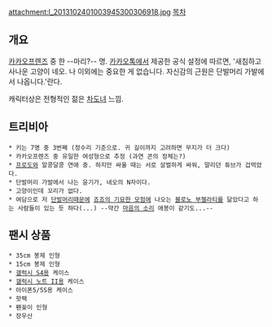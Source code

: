 attachment:l_2013102401003945300306918.jpg
[[목차]]
== 개요 ==
[[카카오프렌즈]] 중 한 --마리?-- 명.
[[카카오톡]]에서 제공한 공식 설정에 따르면, '새침하고 사나운 고양이 네오. 나 이외에는 중요한 게 없습니다. 자신감의 근원은 단발머리 가발에서 나옵니다.'란다.

캐릭터상은 전형적인 젊은 [[차도녀]] 느낌.
== 트리비아 ==
 * 키는 7명 중 3번째 (정수리 기준으로. 귀 길이까지 고려하면 무지가 더 크다)
 * 카카오프렌즈 중 유일한 여성형으로 추정 (과연 콘의 정체는?)
 * [[프로도(카카오프렌즈)|프로도]]와 알콩달콩 연애 중. 하지만 싸울 때는 서로 살벌하게 싸워, 말리던 튜브가 겁먹었다.
 * 단발머리 가발에서 나는 윤기가, 네오의 N자이다.
 * 고양이인데 꼬리가 없다.
 * 여담으로 저 [[단발머리]]때문에 [[죠죠의 기묘한 모험]]에 나오는 [[블로노 부첼라티]]를 닮았다고 하는 사람들이 있는 듯 하다(...) --약간 [[마음의 소리]] 애봉이 같기도...--
== 팬시 상품 ==
 * 35cm 봉제 인형
 * 15cm 봉제 인형
 * [[갤럭시 S4]]용 케이스
 * [[갤럭시 노트 II]]용 케이스
 * 아이폰5/5S용 케이스
 * 핫팩
 * 펜꽂이 인형
 * 장우산
